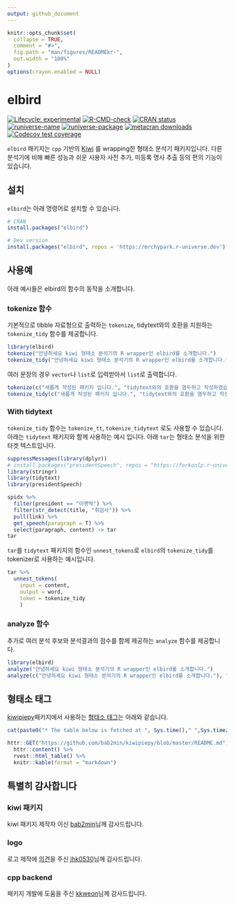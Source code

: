 ```yaml
---
output: github_document
---
```


<!-- README_kr.md is generated from README_kr.Rmd. Please edit that file -->

```r
knitr::opts_chunk$set(
  collapse = TRUE,
  comment = "#>",
  fig.path = "man/figures/READMEkr-",
  out.width = "100%"
)
options(crayon.enabled = NULL)
```

# elbird

<!-- badges: start -->
[![Lifecycle: experimental](https://img.shields.io/badge/lifecycle-experimental-orange.svg)](https://lifecycle.r-lib.org/articles/stages.html#experimental)
[![R-CMD-check](https://github.com/mrchypark/elbird/workflows/R-CMD-check/badge.svg)](https://github.com/mrchypark/elbird/actions)
[![CRAN status](https://www.r-pkg.org/badges/version/elbird)](https://CRAN.R-project.org/package=elbird)
[![runiverse-name](https://mrchypark.r-universe.dev/badges/:name)](https://mrchypark.r-universe.dev/)
[![runiverse-package](https://mrchypark.r-universe.dev/badges/elbird)](https://mrchypark.r-universe.dev/ui#packages)
[![metacran downloads](https://cranlogs.r-pkg.org/badges/elbird)](https://cran.r-project.org/package=elbird)
[![Codecov test coverage](https://codecov.io/gh/mrchypark/elbird/branch/main/graph/badge.svg)](https://app.codecov.io/gh/mrchypark/elbird?branch=main)
<!-- badges: end -->

`elbird` 패키지는 `cpp` 기반의 [Kiwi](https://github.com/bab2min/Kiwi) 를 wrapping한 형태소 분석기 패키지입니다.
다른 분석기에 비해 빠른 성능과 쉬운 사용자 사전 추가, 미등록 명사 추출 등의 편의 기능이 있습니다.

## 설치

`elbird`는 아래 명령어로 설치할 수 있습니다.

```r
# CRAN
install.packages("elbird")

# Dev version
install.packages("elbird", repos = 'https://mrchypark.r-universe.dev')
```

## 사용예

아래 예시들은 elbird의 함수의 동작을 소개합니다.

### tokenize 함수

기본적으로 tibble 자료형으로 출력하는 `tokenize`, tidytext와의 호환을 지원하는 `tokenize_tidy` 함수를 제공합니다.

```r
library(elbird)
tokenize("안녕하세요 kiwi 형태소 분석기의 R wrapper인 elbird를 소개합니다.")
tokenize_tidy("안녕하세요 kiwi 형태소 분석기의 R wrapper인 elbird를 소개합니다.")
```

여러 문장의 경우 `vector`나 `list`로 입력받아서 `list`로 출력합니다.

```r
tokenize(c("새롭게 작성된 패키지 입니다.", "tidytext와의 호환을 염두하고 작성하였습니다."))
tokenize_tidy(c("새롭게 작성된 패키지 입니다.", "tidytext와의 호환을 염두하고 작성하였습니다."))
```

### With tidytext

`tokenize_tidy` 함수는 `tokenize_tt`, `tokenize_tidytext` 로도 사용할 수 있습니다.
아래는 `tidytext` 패키지와 함께 사용하는 예시 입니다.
아래 `tar`는 형태소 분석을 위한 타겟 텍스트입니다.

```r
suppressMessages(library(dplyr))
# install.packages("presidentSpeech", repos = "https://forkonlp.r-universe.dev/")
library(stringr)
library(tidytext)
library(presidentSpeech)

spidx %>% 
  filter(president == "이명박") %>% 
  filter(str_detect(title, "취임사")) %>% 
  pull(link) %>% 
  get_speech(paragraph = T) %>%
  select(paragraph, content) -> tar
tar
```

`tar`를 `tidytext` 패키지의 함수인 `unnest_tokens`로 `elbird`의 `tokenize_tidy`를 tokenizer로 사용하는 예시입니다.

```r
tar %>% 
  unnest_tokens(
    input = content,
    output = word,
    token = tokenize_tidy
    )
```

### analyze 함수

추가로 여러 분석 후보와 분석결과의 점수를 함께 제공하는 `analyze` 함수를 제공합니다.

```r
library(elbird)
analyze("안녕하세요 kiwi 형태소 분석기의 R wrapper인 elbird를 소개합니다.")
analyze(c("안녕하세요 kiwi 형태소 분석기의 R wrapper인 elbird를 소개합니다."), top_n = 1)
```


## 형태소 태그

[kiwipiepy](https://github.com/bab2min/kiwipiepy)패키지에서 사용하는 [형태소 태그](https://github.com/bab2min/kiwipiepy#%ED%92%88%EC%82%AC-%ED%83%9C%EA%B7%B8)는 아래와 같습니다.

```r
cat(paste0("* The table below is fetched at ", Sys.time()," ",Sys.timezone(),"."))
```

```r
httr::GET("https://github.com/bab2min/kiwipiepy/blob/master/README.md") %>% 
  httr::content() %>% 
  rvest::html_table() %>% 
  knitr::kable(format = "markdown")
```

## 특별히 감사합니다

### kiwi 패키지
kiwi 패키지 제작자 이신 [bab2min](https://github.com/bab2min)님께 감사드립니다.

### logo
로고 제작에 [의견](https://github.com/mrchypark/elbird/issues/6)을 주신 [jhk0530](https://github.com/jhk0530)님께 감사드립니다.

### cpp backend
패키지 개발에 도움을 주신 [kkweon](https://github.com/kkweon)님께 감사드립니다.
